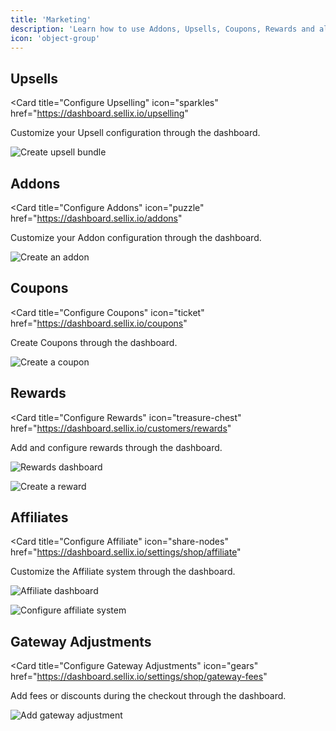 ```yaml
---
title: 'Marketing'
description: 'Learn how to use Addons, Upsells, Coupons, Rewards and all our ecosystem to skyrocket sales and increase conversion'
icon: 'object-group'
---
```


## Upsells

<Card
  title="Configure Upselling"
  icon="sparkles"
  href="https://dashboard.sellix.io/upselling"
>
  Customize your Upsell configuration through the dashboard.
</Card>

<img
  className="block"
  src="https://cdn.sellix.io/static/documentation/images/marketing/upselling.png"
  alt="Create upsell bundle"
/>

## Addons

<Card
  title="Configure Addons"
  icon="puzzle"
  href="https://dashboard.sellix.io/addons"
>
  Customize your Addon configuration through the dashboard.
</Card>

<img
  className="block"
  src="https://cdn.sellix.io/static/documentation/images/marketing/addon.png"
  alt="Create an addon"
/>

## Coupons

<Card
  title="Configure Coupons"
  icon="ticket"
  href="https://dashboard.sellix.io/coupons"
>
  Create Coupons through the dashboard.
</Card>

<img
  className="block"
  src="https://cdn.sellix.io/static/documentation/images/marketing/coupon.png"
  alt="Create a coupon"
/>

## Rewards

<Card
  title="Configure Rewards"
  icon="treasure-chest"
  href="https://dashboard.sellix.io/customers/rewards"
>
  Add and configure rewards through the dashboard.
</Card>

<img
  className="block"
  src="https://cdn.sellix.io/static/documentation/images/marketing/rewards.png"
  alt="Rewards dashboard"
/>

<img
  className="block"
  src="https://cdn.sellix.io/static/documentation/images/marketing/add-reward.png"
  alt="Create a reward"
/>

## Affiliates

<Card
  title="Configure Affiliate"
  icon="share-nodes"
  href="https://dashboard.sellix.io/settings/shop/affiliate"
>
  Customize the Affiliate system through the dashboard.
</Card>

<img
  className="block"
  src="https://cdn.sellix.io/static/documentation/images/marketing/affiliate-dash.png"
  alt="Affiliate dashboard"
/>

<img
  className="block"
  src="https://cdn.sellix.io/static/documentation/images/marketing/affiliate-set.png"
  alt="Configure affiliate system"
/>

## Gateway Adjustments

<Card
  title="Configure Gateway Adjustments"
  icon="gears"
  href="https://dashboard.sellix.io/settings/shop/gateway-fees"
>
  Add fees or discounts during the checkout through the dashboard.
</Card>

<img
  className="block"
  src="https://cdn.sellix.io/static/documentation/images/marketing/adjustments.png"
  alt="Add gateway adjustment"
/>